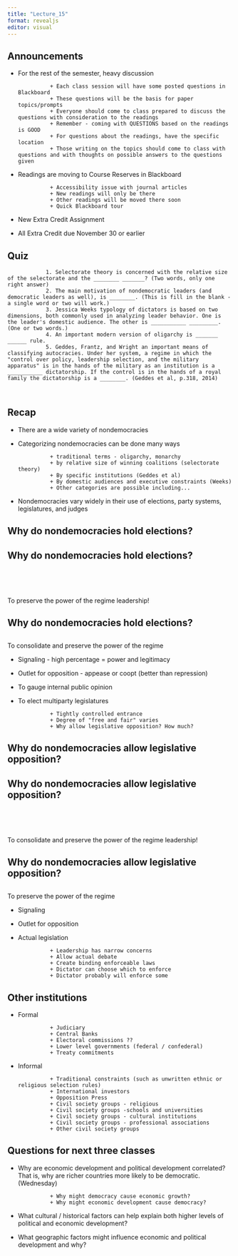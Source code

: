 ```yaml
---
title: "Lecture_15"
format: revealjs
editor: visual
---
```


## Announcements

-   For the rest of the semester, heavy discussion

                  + Each class session will have some posted questions in Blackboard
                  + These questions will be the basis for paper topics/prompts
                  + Everyone should come to class prepared to discuss the questions with consideration to the readings
                  + Remember - coming with QUESTIONS based on the readings is GOOD
                  + For questions about the readings, have the specific location
                  + Those writing on the topics should come to class with questions and with thoughts on possible answers to the questions given

-   Readings are moving to Course Reserves in Blackboard 

                  + Accessibility issue with journal articles
                  + New readings will only be there
                  + Other readings will be moved there soon
                  + Quick Blackboard tour

-   New Extra Credit Assignment

-   All Extra Credit due November 30 or earlier

## Quiz

                1. Selectorate theory is concerned with the relative size of the selectorate and the ________ _______? (Two words, only one right answer)
                2. The main motivation of nondemocratic leaders (and democratic leaders as well), is ________. (This is fill in the blank - a single word or two will work.)
                3. Jessica Weeks typology of dictators is based on two dimensions, both commonly used in analyzing leader behavior. One is the leader's domestic audience. The other is ___________ _________. (One or two words.)             
                4. An important modern version of oligarchy is _______ ______ rule.
                5. Geddes, Frantz, and Wright an important means of classifying autocracies. Under her system, a regime in which the "control over policy, leadership selection, and the military apparatus" is in the hands of the military as an institution is a ___________ dictatorship. If the control is in the hands of a royal family the dictatorship is a ________. (Geddes et al, p.318, 2014)
                
                

## Recap

-   There are a wide variety of nondemocracies

-   Categorizing nondemocracies can be done many ways

                  + traditional terms - oligarchy, monarchy
                  + by relative size of winning coalitions (selectorate theory)
                  + By specific institutions (Geddes et al)
                  + By domestic audiences and executive constraints (Weeks)
                  + Other categories are possible including...

-   Nondemocracies vary widely in their use of elections, party systems, legislatures, and judges

## Why do nondemocracies hold elections?

## Why do nondemocracies hold elections?

<p style="background-color: #f1f1f1; color: crimson; font-weight: bold; font-size: 80px">

To preserve the power of the regime leadership!

</p>

## Why do nondemocracies hold elections?

<p style="background-color: #f1f1f1; color: crimson; font-weight: bold; font-size: 30px">

To consolidate and preserve the power of the regime

</p>

-   Signaling - high percentage = power and legitimacy

-   Outlet for opposition - appease or coopt (better than repression)

-   To gauge internal public opinion

-   To elect multiparty legislatures

                  + Tightly controlled entrance
                  + Degree of "free and fair" varies
                  + Why allow legislative opposition? How much?

## Why do nondemocracies allow legislative opposition?

## Why do nondemocracies allow legislative opposition?

<p style="background-color: #f1f1f1; color: crimson; font-weight: bold; font-size: 80px">

To consolidate and preserve the power of the regime leadership!

</p>

## Why do nondemocracies allow legislative opposition?

<p style="background-color: #f1f1f1; color: crimson; font-weight: bold; font-size: 30px">

To preserve the power of the regime

</p>

-   Signaling

-   Outlet for opposition

-   Actual legislation

                  + Leadership has narrow concerns
                  + Allow actual debate 
                  + Create binding enforceable laws
                  + Dictator can choose which to enforce
                  + Dictator probably will enforce some

## Other institutions

-   Formal

                  + Judiciary
                  + Central Banks
                  + Electoral commissions ??
                  + Lower level governments (federal / confederal)
                  + Treaty commitments

-   Informal

                  + Traditional constraints (such as unwritten ethnic or religious selection rules)
                  + International investors
                  + Opposition Press
                  + Civil society groups - religious
                  + Civil society groups -schools and universities
                  + Civil society groups - cultural institutions
                  + Civil society groups - professional associations
                  + Other civil society groups

## Questions for next three classes

-   Why are economic development and political development correlated? That is, why are richer countries more likely to be democratic. (Wednesday)

                  + Why might democracy cause economic growth?
                  + Why might economic development cause democracy?

-   What cultural / historical factors can help explain both higher levels of political and economic development?

-   What geographic factors might influence economic and political development and why?
